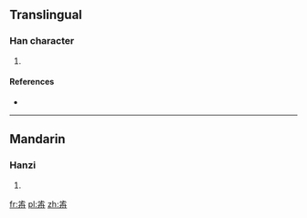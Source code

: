 ==Translingual==

===Han character===
{{Han char|rn=77|rad=止|as=06|sn=10|four=|canj=卜一竹月卜 (YMHBY)}}

# {{defn|Han|sort=止06}}

====References====
* {{Han ref|kx=0576.160|dkj=16291|dj=0966.180|hdz=21442.120|uh=6B6C|ud=27500}}

----

==Mandarin==

===Hanzi===
{{cmn-hanzi|pin=[[qián]] ([[qian2]])|wg=ch'ien<sup>2</sup>}}

# {{defn|lang=cmn|sort=止06}}

[[fr:歬]]
[[pl:歬]]
[[zh:歬]]